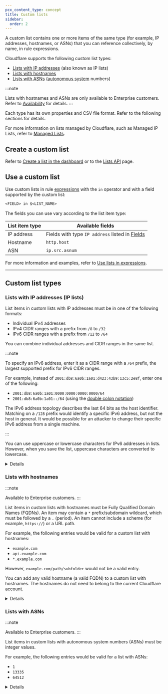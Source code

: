 ```yaml
---
pcx_content_type: concept
title: Custom lists
sidebar:
  order: 2
---
```



A custom list contains one or more items of the same type (for example, IP addresses, hostnames, or ASNs) that you can reference collectively, by name, in rule expressions.

Cloudflare supports the following custom list types:

- [Lists with IP addresses](#lists-with-ip-addresses-ip-lists) (also known as IP lists)
- [Lists with hostnames](#lists-with-hostnames)
- [Lists with ASNs](#lists-with-asns) ([autonomous system](https://www.cloudflare.com/learning/network-layer/what-is-an-autonomous-system/) numbers)

:::note

Lists with hostnames and ASNs are only available to Enterprise customers. Refer to [Availability](/waf/tools/lists/#availability) for details.
:::

Each type has its own properties and CSV file format. Refer to the following sections for details.

For more information on lists managed by Cloudflare, such as Managed IP Lists, refer to [Managed Lists](/waf/tools/lists/managed-lists/).

## Create a custom list

Refer to [Create a list in the dashboard](/waf/tools/lists/create-dashboard/) or to the [Lists API](/waf/tools/lists/lists-api/) page.

## Use a custom list

Use custom lists in rule [expressions](/ruleset-engine/rules-language/expressions/) with the `in` operator and with a field supported by the custom list:

```txt
<FIELD> in $<LIST_NAME>
```

The fields you can use vary according to the list item type:

| List item type | Available fields                                                                         |
| -------------- | ---------------------------------------------------------------------------------------- |
| IP address     | Fields with type `IP address` listed in [Fields](/ruleset-engine/rules-language/fields/) |
| Hostname       | `http.host`                                                                              |
| ASN            | `ip.src.asnum`                                                                           |

For more information and examples, refer to [Use lists in expressions](/waf/tools/lists/use-in-expressions/).

---

## Custom list types

### Lists with IP addresses (IP lists)

List items in custom lists with IP addresses must be in one of the following formats:

- Individual IPv4 addresses
- IPv4 CIDR ranges with a prefix from `/8` to `/32`
- IPv6 CIDR ranges with a prefix from `/12` to `/64`

You can combine individual addresses and CIDR ranges in the same list.

:::note

To specify an IPv6 address, enter it as a CIDR range with a `/64` prefix, the largest supported prefix for IPv6 CIDR ranges.

For example, instead of `2001:db8:6a0b:1a01:d423:43b9:13c5:2e8f`, enter one of the following:

- `2001:db8:6a0b:1a01:0000:0000:0000:0000/64`
- `2001:db8:6a0b:1a01::/64` (using the [double colon notation](https://tools.ietf.org/html/rfc5952#section-4.2))

The IPv6 address topology describes the last 64 bits as the host identifier. Matching on a `/128` prefix would identify a specific IPv6 address, but not the host in general. It would be possible for an attacker to change their specific IPv6 address from a single machine.

:::

You can use uppercase or lowercase characters for IPv6 addresses in lists. However, when you save the list, uppercase characters are converted to lowercase.

<Details header="CSV file format">

When uploading items to a custom list with IP addresses via CSV file, use the following file format (enter one item per line):

```txt
<IP_ADDRESS_1>,<DESCRIPTION>
<IP_ADDRESS_2>
```

The `<DESCRIPTION>` field is optional.

</Details>

### Lists with hostnames

:::note

Available to Enterprise customers.
:::

List items in custom lists with hostnames must be Fully Qualified Domain Names (FQDNs). An item may contain a `*` prefix/subdomain wildcard, which must be followed by a `.` (period). An item cannot include a scheme (for example, `https://`) or a URL path.

For example, the following entries would be valid for a custom list with hostnames:

- `example.com`
- `api.example.com`
- `*.example.com`

However, `example.com/path/subfolder` would not be a valid entry.

You can add any valid hostname (a valid FQDN) to a custom list with hostnames. The hostnames do not need to belong to the current Cloudflare account.

<Details header="CSV file format">

When uploading items to a custom list with hostnames via CSV file, use the following file format:

```txt
<HOSTNAME_1>,<DESCRIPTION>
<HOSTNAME_2>
```

The `<DESCRIPTION>` field is optional.

</Details>

### Lists with ASNs

:::note

Available to Enterprise customers.
:::

List items in custom lists with autonomous system numbers (ASNs) must be integer values.

For example, the following entries would be valid for a list with ASNs:

- `1`
- `13335`
- `64512`

<Details header="CSV file format">

When uploading items to a custom list with ASNs via CSV file, use the following file format:

```txt
<ASN_1>,<DESCRIPTION>
<ASN_2>
```

The `<DESCRIPTION>` field is optional.

</Details>
